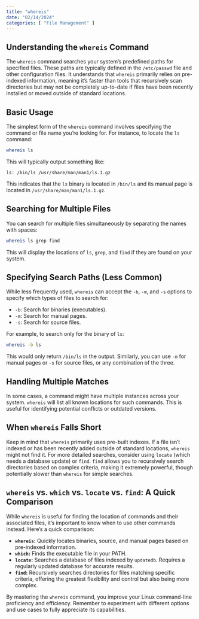 ```yaml
---
title: "whereis"
date: "02/14/2024"
categories: [ "File Management" ]
---
```

## Understanding the `whereis` Command

The `whereis` command searches your system's predefined paths for specified files. These paths are typically defined in the `/etc/passwd` file and other configuration files. It understands that `whereis` primarily relies on pre-indexed information, meaning it's faster than tools that recursively scan directories but may not be completely up-to-date if files have been recently installed or moved outside of standard locations.


## Basic Usage

The simplest form of the `whereis` command involves specifying the command or file name you're looking for. For instance, to locate the `ls` command:

```bash
whereis ls
```

This will typically output something like:

```
ls: /bin/ls /usr/share/man/man1/ls.1.gz
```

This indicates that the `ls` binary is located in `/bin/ls` and its manual page is located in `/usr/share/man/man1/ls.1.gz`.

## Searching for Multiple Files

You can search for multiple files simultaneously by separating the names with spaces:

```bash
whereis ls grep find
```

This will display the locations of `ls`, `grep`, and `find` if they are found on your system.

## Specifying Search Paths (Less Common)

While less frequently used,  `whereis` can accept the `-b`, `-m`, and `-s` options to specify which types of files to search for:

* `-b`: Search for binaries (executables).
* `-m`: Search for manual pages.
* `-s`: Search for source files.

For example, to search only for the binary of `ls`:

```bash
whereis -b ls
```

This would only return `/bin/ls` in the output.  Similarly, you can use `-m` for manual pages or `-s` for source files, or any combination of the three.

## Handling Multiple Matches

In some cases, a command might have multiple instances across your system. `whereis` will list all known locations for such commands. This is useful for identifying potential conflicts or outdated versions.

## When `whereis` Falls Short

Keep in mind that `whereis` primarily uses pre-built indexes.  If a file isn't indexed or has been recently added outside of standard locations, `whereis` might not find it.  For more detailed searches, consider using `locate` (which needs a database update) or `find`.  `find` allows you to recursively search directories based on complex criteria, making it extremely powerful, though potentially slower than `whereis` for simple searches.

##  `whereis`  vs. `which` vs. `locate` vs. `find`: A Quick Comparison

While `whereis` is useful for finding the location of commands and their associated files, it's important to know when to use other commands instead.  Here's a quick comparison:

* **`whereis`:** Quickly locates binaries, source, and manual pages based on pre-indexed information.
* **`which`:** Finds the executable file in your PATH.
* **`locate`:** Searches a database of files indexed by `updatedb`. Requires a regularly updated database for accurate results.
* **`find`:** Recursively searches directories for files matching specific criteria, offering the greatest flexibility and control but also being more complex.


By mastering the `whereis` command, you improve your Linux command-line proficiency and efficiency. Remember to experiment with different options and use cases to fully appreciate its capabilities.

